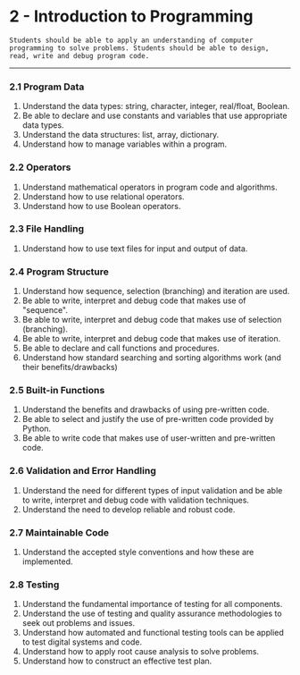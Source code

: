 # 2 - Introduction to Programming

```
Students should be able to apply an understanding of computer programming to solve problems. Students should be able to design, read, write and debug program code.
```

---

### 2.1 Program Data
1. Understand the data types: string, character, integer, real/float, Boolean.
2. Be able to declare and use constants and variables that use appropriate data types.
3. Understand the data structures: list, array, dictionary.
4. Understand how to manage variables within a program.

### 2.2 Operators
1. Understand mathematical operators in program code and algorithms.
2. Understand how to use relational operators.
3. Understand how to use Boolean operators.

### 2.3 File Handling
1. Understand how to use text files for input and output of data.

### 2.4 Program Structure
1. Understand how sequence, selection (branching) and iteration are used.
2. Be able to write, interpret and debug code that makes use of "sequence".
3. Be able to write, interpret and debug code that makes use of selection (branching).
4. Be able to write, interpret and debug code that makes use of iteration.
5. Be able to declare and call functions and procedures.
6. Understand how standard searching and sorting algorithms work (and their benefits/drawbacks)

### 2.5 Built-in Functions
1. Understand the benefits and drawbacks of using pre-written code.
2. Be able to select and justify the use of pre-written code provided by Python.
3. Be able to write code that makes use of user-written and pre-written code.

### 2.6 Validation and Error Handling
1. Understand the need for different types of input validation and be able to write, interpret and debug code with validation techniques.
2. Understand the need to develop reliable and robust code.

### 2.7 Maintainable Code
1. Understand the accepted style conventions and how these are implemented.

### 2.8 Testing
1. Understand the fundamental importance of testing for all components.
2. Understand the use of testing and quality assurance methodologies to seek out problems and issues.
3. Understand how automated and functional testing tools can be applied to test digital systems and code.
4. Understand how to apply root cause analysis to solve problems.
5. Understand how to construct an effective test plan.
